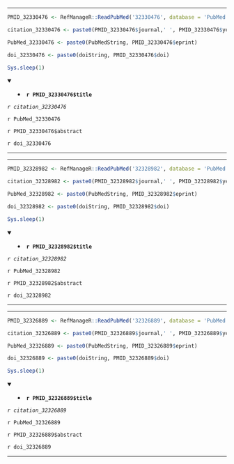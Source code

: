 

---

```r

PMID_32330476 <- RefManageR::ReadPubMed('32330476', database = 'PubMed')

citation_32330476 <- paste0(PMID_32330476$journal,' ', PMID_32330476$year, ' ', PMID_32330476$month,';', PMID_32330476$volume,'(', PMID_32330476$number,'):', PMID_32330476$pages)

PubMed_32330476 <- paste0(PubMedString, PMID_32330476$eprint)

doi_32330476 <- paste0(doiString, PMID_32330476$doi)

Sys.sleep(1)

```

<details open> <summary>
- **`r PMID_32330476$title`**
</summary> 

*`r citation_32330476`*

`r PubMed_32330476`

`r PMID_32330476$abstract`

`r doi_32330476`

</details>

---




---

```r

PMID_32328982 <- RefManageR::ReadPubMed('32328982', database = 'PubMed')

citation_32328982 <- paste0(PMID_32328982$journal,' ', PMID_32328982$year, ' ', PMID_32328982$month,';', PMID_32328982$volume,'(', PMID_32328982$number,'):', PMID_32328982$pages)

PubMed_32328982 <- paste0(PubMedString, PMID_32328982$eprint)

doi_32328982 <- paste0(doiString, PMID_32328982$doi)

Sys.sleep(1)

```

<details open> <summary>
- **`r PMID_32328982$title`**
</summary> 

*`r citation_32328982`*

`r PubMed_32328982`

`r PMID_32328982$abstract`

`r doi_32328982`

</details>

---




---

```r

PMID_32326889 <- RefManageR::ReadPubMed('32326889', database = 'PubMed')

citation_32326889 <- paste0(PMID_32326889$journal,' ', PMID_32326889$year, ' ', PMID_32326889$month,';', PMID_32326889$volume,'(', PMID_32326889$number,'):', PMID_32326889$pages)

PubMed_32326889 <- paste0(PubMedString, PMID_32326889$eprint)

doi_32326889 <- paste0(doiString, PMID_32326889$doi)

Sys.sleep(1)

```

<details open> <summary>
- **`r PMID_32326889$title`**
</summary> 

*`r citation_32326889`*

`r PubMed_32326889`

`r PMID_32326889$abstract`

`r doi_32326889`

</details>

---


